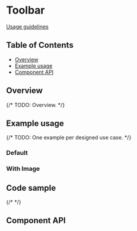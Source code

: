 
# Toolbar

[Usage guidelines](https://pages.github.ibm.com/carbon/ibm-products/components/toolbar/usage/)

## Table of Contents

- [Overview](#overview)
- [Example usage](#example-usage)
- [Component API](#component-api)

## Overview

{/* TODO: Overview. */}

## Example usage

{/* TODO: One example per designed use case. */}

### Default

<Canvas of={stories._Toolbar} >
</Canvas>

### With Image

<Canvas of={stories.vertical} >
</Canvas>

## Code sample

{/* <CodesandboxLink exampleDirectory="Toolbar" /> */}

## Component API

<Controls />
